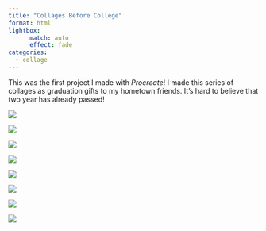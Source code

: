 ```yaml
---
title: "Collages Before College"
format: html
lightbox:
      match: auto
      effect: fade
categories:
  - collage
---
```


This was the first project I made with *Procreate*! I made this series of collages as graduation gifts to my hometown friends. It's hard to believe that two year has already passed!

::: {layout="[[1, 1][1,1] [1,1][1,1]]"}

![](media/Roxy_2023.jpg){.lightbox style="display: block; margin: auto;" group="HS"}

![](media/Bella_2023.jpg){.lightbox style="display: block; margin: auto;" group="HS"}

![](media/Kaylee_2023.jpg){.lightbox style="display: block; margin: auto;" group="HS"}

![](media/Janell_2023.jpg){.lightbox style="display: block; margin: auto;" group="HS"}

![](media/Sofia_2023.jpg){.lightbox style="display: block; margin: auto;" group="HS"}

![](media/Leah_2023.jpg){.lightbox style="display: block; margin: auto;" group="HS"}

![](media/Evelyn_2023.jpg){.lightbox style="display: block; margin: auto;" group="HS"}

![](media/Sara_2023.jpg){.lightbox style="display: block; margin: auto;" group="HS"}
:::


